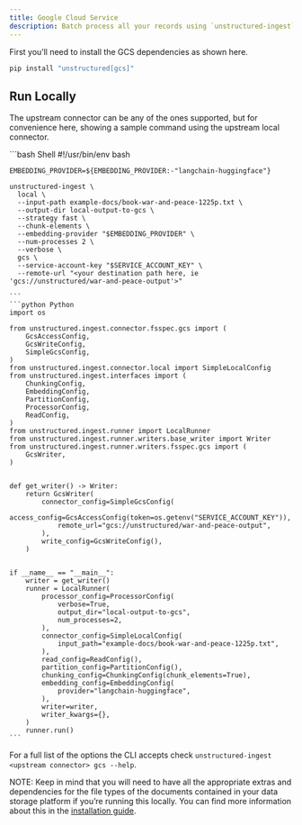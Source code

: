 ```yaml
---
title: Google Cloud Service 
description: Batch process all your records using `unstructured-ingest` to store structured outputs locally on your filesystem and upload those local files to a Google Cloud Service bucket.
---
```


First you’ll need to install the GCS dependencies as shown here.

```bash 
pip install "unstructured[gcs]"

```


## Run Locally

The upstream connector can be any of the ones supported, but for convenience here, showing a sample command using the upstream local connector.

<CodeGroup>
    ```bash Shell
    #!/usr/bin/env bash
    
    EMBEDDING_PROVIDER=${EMBEDDING_PROVIDER:-"langchain-huggingface"}
    
    unstructured-ingest \
      local \
      --input-path example-docs/book-war-and-peace-1225p.txt \
      --output-dir local-output-to-gcs \
      --strategy fast \
      --chunk-elements \
      --embedding-provider "$EMBEDDING_PROVIDER" \
      --num-processes 2 \
      --verbose \
      gcs \
      --service-account-key "$SERVICE_ACCOUNT_KEY" \
      --remote-url "<your destination path here, ie 'gcs://unstructured/war-and-peace-output'>"
    
    ```
    ```python Python
    import os
    
    from unstructured.ingest.connector.fsspec.gcs import (
        GcsAccessConfig,
        GcsWriteConfig,
        SimpleGcsConfig,
    )
    from unstructured.ingest.connector.local import SimpleLocalConfig
    from unstructured.ingest.interfaces import (
        ChunkingConfig,
        EmbeddingConfig,
        PartitionConfig,
        ProcessorConfig,
        ReadConfig,
    )
    from unstructured.ingest.runner import LocalRunner
    from unstructured.ingest.runner.writers.base_writer import Writer
    from unstructured.ingest.runner.writers.fsspec.gcs import (
        GcsWriter,
    )
    
    
    def get_writer() -> Writer:
        return GcsWriter(
            connector_config=SimpleGcsConfig(
                access_config=GcsAccessConfig(token=os.getenv("SERVICE_ACCOUNT_KEY")),
                remote_url="gcs://unstructured/war-and-peace-output",
            ),
            write_config=GcsWriteConfig(),
        )
    
    
    if __name__ == "__main__":
        writer = get_writer()
        runner = LocalRunner(
            processor_config=ProcessorConfig(
                verbose=True,
                output_dir="local-output-to-gcs",
                num_processes=2,
            ),
            connector_config=SimpleLocalConfig(
                input_path="example-docs/book-war-and-peace-1225p.txt",
            ),
            read_config=ReadConfig(),
            partition_config=PartitionConfig(),
            chunking_config=ChunkingConfig(chunk_elements=True),
            embedding_config=EmbeddingConfig(
                provider="langchain-huggingface",
            ),
            writer=writer,
            writer_kwargs={},
        )
        runner.run()
    ```  
</CodeGroup>  

For a full list of the options the CLI accepts check `unstructured-ingest <upstream connector> gcs --help`.

NOTE: Keep in mind that you will need to have all the appropriate extras and dependencies for the file types of the documents contained in your data storage platform if you’re running this locally. You can find more information about this in the [installation guide](/installation/overview).